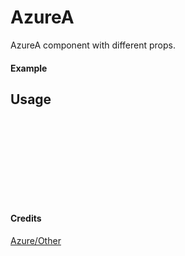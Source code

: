 
<Meta of={AzureA} title="Azure/Other/AzureA" />

# AzureA

AzureA component with different props.

#### Example

<Canvas of={AzureA.Primary} />

## Usage

```ts
import { AzureA } from "yadl-ui";

const Example = () => {
  return (
      <AzureA />
  );
};

export default Example;
```

#### Credits
[Azure/Other](https://learn.microsoft.com/en-us/azure/architecture/icons/)
